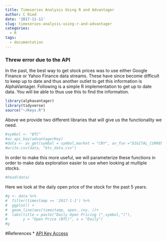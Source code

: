 ```yaml
---
title: Timeseries Analysis Using R and Advantager
author: C Ried
date: '2017-11-11'
slug: timeseries-analysis-using-r-and-advantager
categories:
  - R
tags:
  - documentation
---
```



### Threw error due to the API 

In the past, the best way to get stock prices was to use either Google Finance or Yahoo Finance data streams. These have since become difficult to keep up to date and thus another outlet to get this information is AlphaVantager. Following is a simple R implementation to get up to date data. You will be able to thus use this to find the information. 

```r
library(alphavantager)
library(tidyverse)
source("~/Keys.R")
```

Above we provide two different libraries that will give us the functionality we need.

```r

#symbol <- "BTC"
#av_api_key(advantagerKey)
#data <- av_get(symbol = symbol,market = "CNY", av_fun ="DIGITAL_CURRENCY_DAILY") 
#write.csv(data, "btc_data.csv")
```

In order to make this more useful, we will parameterize these functions in order to make data exploration easier to use when looking at multiple stocks. 

```r
#head(data)
```


Here we look at the daily open price of the stock for the past 5 years. 

```r
#g <- data %>%
#  filter(timestamp >= '2017-1-1') %>% 
#  ggplot() + 
#  geom_line(aes(timestamp, open..cny. ))+  
#  labs(title = paste("Daily Open Pricing (",symbol,")"), 
#       y = "Open Price (BTC)", x = "Daily")
#g
```

#References 
* [API Key Access](https://www.alphavantage.co/support/#)